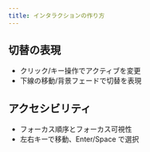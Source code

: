 ```yaml
---
title: インタラクションの作り方
---
```


## 切替の表現

- クリック/キー操作でアクティブを変更
- 下線の移動/背景フェードで切替を表現

## アクセシビリティ

- フォーカス順序とフォーカス可視性
- 左右キーで移動、Enter/Space で選択
